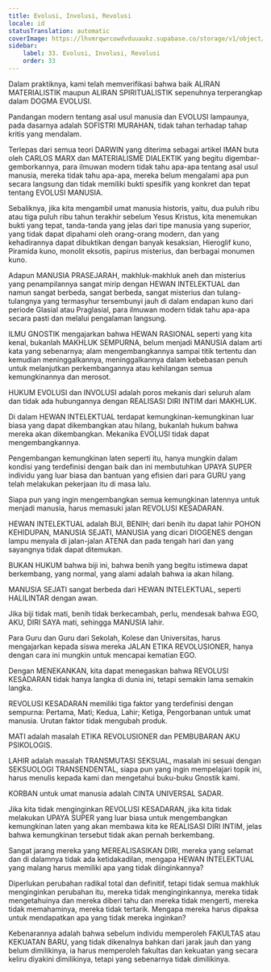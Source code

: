 ```yaml
---
title: Evolusi, Involusi, Revolusi
locale: id
statusTranslation: automatic
coverImage: https://lhvmrqwrcowdvduuaukz.supabase.co/storage/v1/object/public/strapi-uploads/small_cover-educacion-fundamental.webp-2d51a7828a2b1309555be27f7e2a61a0.webp
sidebar:
    label: 33. Evolusi, Involusi, Revolusi
    order: 33
---
```

Dalam praktiknya, kami telah memverifikasi bahwa baik ALIRAN MATERIALISTIK maupun ALIRAN SPIRITUALISTIK sepenuhnya terperangkap dalam DOGMA EVOLUSI.

Pandangan modern tentang asal usul manusia dan EVOLUSI lampaunya, pada dasarnya adalah SOFISTRI MURAHAN, tidak tahan terhadap tahap kritis yang mendalam.

Terlepas dari semua teori DARWIN yang diterima sebagai artikel IMAN buta oleh CARLOS MARX dan MATERIALISME DIALEKTIK yang begitu digembar-gemborkannya, para ilmuwan modern tidak tahu apa-apa tentang asal usul manusia, mereka tidak tahu apa-apa, mereka belum mengalami apa pun secara langsung dan tidak memiliki bukti spesifik yang konkret dan tepat tentang EVOLUSI MANUSIA.

Sebaliknya, jika kita mengambil umat manusia historis, yaitu, dua puluh ribu atau tiga puluh ribu tahun terakhir sebelum Yesus Kristus, kita menemukan bukti yang tepat, tanda-tanda yang jelas dari tipe manusia yang superior, yang tidak dapat dipahami oleh orang-orang modern, dan yang kehadirannya dapat dibuktikan dengan banyak kesaksian, Hieroglif kuno, Piramida kuno, monolit eksotis, papirus misterius, dan berbagai monumen kuno.

Adapun MANUSIA PRASEJARAH, makhluk-makhluk aneh dan misterius yang penampilannya sangat mirip dengan HEWAN INTELEKTUAL dan namun sangat berbeda, sangat berbeda, sangat misterius dan tulang-tulangnya yang termasyhur tersembunyi jauh di dalam endapan kuno dari periode Glasial atau Praglasial, para ilmuwan modern tidak tahu apa-apa secara pasti dan melalui pengalaman langsung.

ILMU GNOSTIK mengajarkan bahwa HEWAN RASIONAL seperti yang kita kenal, bukanlah MAKHLUK SEMPURNA, belum menjadi MANUSIA dalam arti kata yang sebenarnya; alam mengembangkannya sampai titik tertentu dan kemudian meninggalkannya, meninggalkannya dalam kebebasan penuh untuk melanjutkan perkembangannya atau kehilangan semua kemungkinannya dan merosot.

HUKUM EVOLUSI dan INVOLUSI adalah poros mekanis dari seluruh alam dan tidak ada hubungannya dengan REALISASI DIRI INTIM dari MAKHLUK.

Di dalam HEWAN INTELEKTUAL terdapat kemungkinan-kemungkinan luar biasa yang dapat dikembangkan atau hilang, bukanlah hukum bahwa mereka akan dikembangkan. Mekanika EVOLUSI tidak dapat mengembangkannya.

Pengembangan kemungkinan laten seperti itu, hanya mungkin dalam kondisi yang terdefinisi dengan baik dan ini membutuhkan UPAYA SUPER individu yang luar biasa dan bantuan yang efisien dari para GURU yang telah melakukan pekerjaan itu di masa lalu.

Siapa pun yang ingin mengembangkan semua kemungkinan latennya untuk menjadi manusia, harus memasuki jalan REVOLUSI KESADARAN.

HEWAN INTELEKTUAL adalah BIJI, BENIH; dari benih itu dapat lahir POHON KEHIDUPAN, MANUSIA SEJATI, MANUSIA yang dicari DIOGENES dengan lampu menyala di jalan-jalan ATENA dan pada tengah hari dan yang sayangnya tidak dapat ditemukan.

BUKAN HUKUM bahwa biji ini, bahwa benih yang begitu istimewa dapat berkembang, yang normal, yang alami adalah bahwa ia akan hilang.

MANUSIA SEJATI sangat berbeda dari HEWAN INTELEKTUAL, seperti HALILINTAR dengan awan.

Jika biji tidak mati, benih tidak berkecambah, perlu, mendesak bahwa EGO, AKU, DIRI SAYA mati, sehingga MANUSIA lahir.

Para Guru dan Guru dari Sekolah, Kolese dan Universitas, harus mengajarkan kepada siswa mereka JALAN ETIKA REVOLUSIONER, hanya dengan cara ini mungkin untuk mencapai kematian EGO.

Dengan MENEKANKAN, kita dapat menegaskan bahwa REVOLUSI KESADARAN tidak hanya langka di dunia ini, tetapi semakin lama semakin langka.

REVOLUSI KESADARAN memiliki tiga faktor yang terdefinisi dengan sempurna: Pertama, Mati; Kedua, Lahir; Ketiga, Pengorbanan untuk umat manusia. Urutan faktor tidak mengubah produk.

MATI adalah masalah ETIKA REVOLUSIONER dan PEMBUBARAN AKU PSIKOLOGIS.

LAHIR adalah masalah TRANSMUTASI SEKSUAL, masalah ini sesuai dengan SEKSUOLOGI TRANSENDENTAL, siapa pun yang ingin mempelajari topik ini, harus menulis kepada kami dan mengetahui buku-buku Gnostik kami.

KORBAN untuk umat manusia adalah CINTA UNIVERSAL SADAR.

Jika kita tidak menginginkan REVOLUSI KESADARAN, jika kita tidak melakukan UPAYA SUPER yang luar biasa untuk mengembangkan kemungkinan laten yang akan membawa kita ke REALISASI DIRI INTIM, jelas bahwa kemungkinan tersebut tidak akan pernah berkembang.

Sangat jarang mereka yang MEREALISASIKAN DIRI, mereka yang selamat dan di dalamnya tidak ada ketidakadilan, mengapa HEWAN INTELEKTUAL yang malang harus memiliki apa yang tidak diinginkannya?

Diperlukan perubahan radikal total dan definitif, tetapi tidak semua makhluk menginginkan perubahan itu, mereka tidak menginginkannya, mereka tidak mengetahuinya dan mereka diberi tahu dan mereka tidak mengerti, mereka tidak memahaminya, mereka tidak tertarik. Mengapa mereka harus dipaksa untuk mendapatkan apa yang tidak mereka inginkan?

Kebenarannya adalah bahwa sebelum individu memperoleh FAKULTAS atau KEKUATAN BARU, yang tidak dikenalnya bahkan dari jarak jauh dan yang belum dimilikinya, ia harus memperoleh fakultas dan kekuatan yang secara keliru diyakini dimilikinya, tetapi yang sebenarnya tidak dimilikinya.

